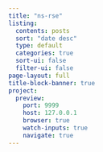```yaml
---
title: "ns-rse"
listing:
  contents: posts
  sort: "date desc"
  type: default
  categories: true
  sort-ui: false
  filter-ui: false
page-layout: full
title-block-banner: true
project:
  preview:
    port: 9999
    host: 127.0.0.1
    browser: true
    watch-inputs: true
    navigate: true
---
```

